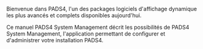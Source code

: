 Bienvenue dans PADS4, l'un des packages logiciels d'affichage dynamique les plus avancés et complets disponibles aujourd'hui.

Ce manuel PADS4 System Management décrit les possibilités de PADS4 System Management, l'application permettant de configurer et d'administrer votre installation PADS4.
